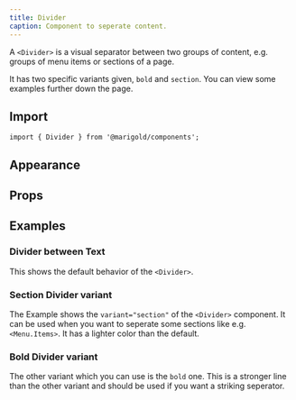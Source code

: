 ```yaml
---
title: Divider
caption: Component to seperate content.
---
```


A `<Divider>` is a visual separator between two groups of content,
e.g. groups of menu items or sections of a page.

It has two specific variants given, `bold` and `section`. You can view some examples further down the page.

## Import

```tsx
import { Divider } from '@marigold/components';
```

## Appearance

<AppearanceTable component={title} />

## Props

<PropsTable component={title} />

## Examples

### Divider between Text

This shows the default behavior of the `<Divider>`.

<ComponentDemo file="./divider-text.demo.tsx" />

### Section Divider variant

The Example shows the `variant="section"` of the `<Divider>` component. It can be used when you want to seperate some sections like e.g. `<Menu.Items>`. It has a lighter color than the default.

<ComponentDemo file="./divider-section.demo.tsx" />

### Bold Divider variant

The other variant which you can use is the `bold` one. This is a stronger line than the other variant and should be used if you want a striking seperator.

<ComponentDemo file="./divider-bold.demo.tsx" />
